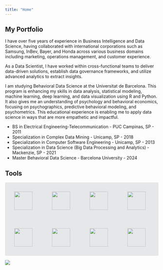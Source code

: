 ```yaml
---
title: "Home"
---
```


## My Portfolio

I have over five years of experience in Business Intelligence and Data Science, having collaborated with international corporations such as Samsung, InBev, Bayer, and Honda across various business domains including marketing, operations management, and customer experience.

As a Data Scientist, I have worked within cross-functional teams to deliver data-driven solutions, establish data governance frameworks, and utilize advanced analytics to extract insights.

I am studying Behavioral Data Science at the Universitat de Barcelona. This program is enhancing my skills in data analysis, statistical modeling, machine learning, deep learning, and data visualization using R and Python. It also gives me an understanding of psychology and behavioral economics, focusing on psychographics, predictive behavioral modeling, and psychometrics. This educational experience is enabling me to apply data science in ways that are more empathetic and impactful.

- BS in Electrical Engineering-Telecommunication - PUC Campinas, SP - 2011
- Specialization in Complex Data Mining - Unicamp, SP - 2018
- Specialization in Computer Software Engineering - Unicamp, SP - 2013
- Specialization in Data Science (Big Data Processing and Analytics) - Mackenzie, SP - 2021
- Master Behavioral Data Science - Barcelona University - 2024

## Tools
<div style="background-color: #E5E7E9">

<img src="https://cdn.jsdelivr.net/gh/devicons/devicon/icons/python/python-original-wordmark.svg" width="60" height="60" vspace="30" hspace="30"/>
<img src="https://cdn.jsdelivr.net/gh/devicons/devicon/icons/numpy/numpy-original-wordmark.svg" width="60" height="60" vspace="30" hspace="30"/>
<img src="https://cdn.jsdelivr.net/gh/devicons/devicon/icons/pandas/pandas-original-wordmark.svg" width="60" height="60" vspace="30" hspace="30"/>
<img src="https://cdn.jsdelivr.net/gh/devicons/devicon/icons/mysql/mysql-original-wordmark.svg" width="60" height="60" vspace="30" hspace="30"/>
<img src="https://cdn.jsdelivr.net/gh/devicons/devicon/icons/jupyter/jupyter-original-wordmark.svg" width="60" height="60" vspace="30" hspace="30"/>
<img src="https://cdn.jsdelivr.net/gh/devicons/devicon/icons/anaconda/anaconda-original-wordmark.svg" width="60" height="60" vspace="30" hspace="30"/>
<img src="https://cdn.jsdelivr.net/gh/devicons/devicon/icons/vscode/vscode-plain-wordmark.svg" width="60" height="60" vspace="30" hspace="30"/>
<img src="https://cdn.jsdelivr.net/gh/devicons/devicon/icons/github/github-original-wordmark.svg" width="60" height="60" vspace="30" hspace="30"/>

</p>
</div>

![](./cv/cv.jpeg){fig-align="center"}